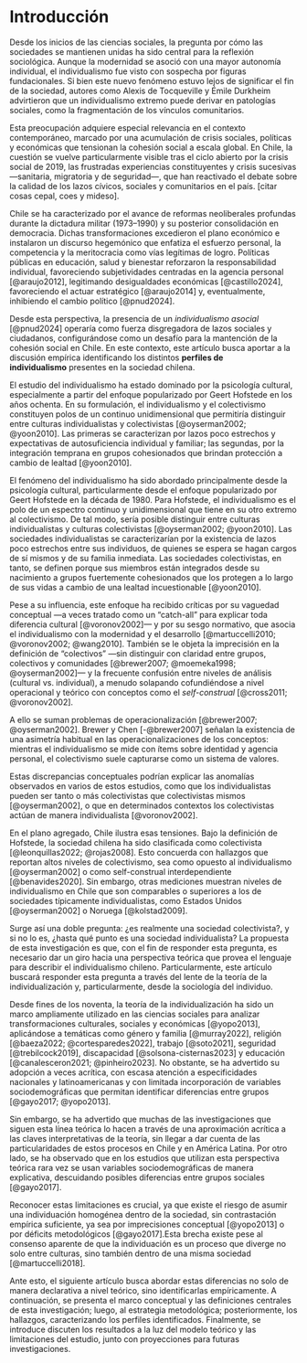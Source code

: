 
# Introducción

Desde los inicios de las ciencias sociales, la pregunta por cómo las sociedades se mantienen unidas ha sido central para la reflexión sociológica. Aunque la modernidad se asoció con una mayor autonomía individual, el individualismo fue visto con sospecha por figuras fundacionales. Si bien este nuevo fenómeno estuvo lejos de significar el fin de la sociedad, autores como Alexis de Tocqueville y Émile Durkheim advirtieron que un individualismo extremo puede derivar en patologías sociales, como la fragmentación de los vínculos comunitarios.

Esta preocupación adquiere especial relevancia en el contexto contemporáneo, marcado por una acumulación de crisis sociales, políticas y económicas que tensionan la cohesión social a escala global. En Chile, la cuestión se vuelve particularmente visible tras el ciclo abierto por la crisis social de 2019, las frustradas experiencias constituyentes y crisis sucesivas —sanitaria, migratoria y de seguridad—, que han reactivado el debate sobre la calidad de los lazos cívicos, sociales y comunitarios en el país.  \[citar cosas cepal, coes y mideso\]. 

Chile se ha caracterizado por el avance de reformas neoliberales profundas durante la dictadura militar (1973–1990) y su posterior consolidación en democracia. Dichas transformaciones excedieron el plano económico e instalaron un discurso hegemónico que enfatiza el esfuerzo personal, la competencia y la meritocracia como vías legítimas de logro. Políticas públicas en educación, salud y bienestar reforzaron la responsabilidad individual, favoreciendo subjetividades centradas en la agencia personal [@araujo2012], legitimando desigualdades económicas [@castillo2024], favoreciendo el actuar estratégico [@araujo2014] y, eventualmente, inhibiendo el cambio político [@pnud2024].

Desde esta perspectiva, la presencia de un *individualismo asocial* [@pnud2024] operaría como fuerza disgregadora de lazos sociales y ciudadanos, configurándose como un desafío para la mantención de la cohesión social en Chile. En este contexto, este artículo busca aportar a la discusión empírica identificando los distintos **perfiles de individualismo** presentes en la sociedad chilena.

El estudio del individualismo ha estado dominado por la psicología cultural, especialmente a partir del enfoque popularizado por Geert Hofstede en los años ochenta. En su formulación, el individualismo y el colectivismo constituyen polos de un continuo unidimensional que permitiría distinguir entre culturas individualistas y colectivistas [@oyserman2002; @yoon2010]. Las primeras se caracterizan por lazos poco estrechos y expectativas de autosuficiencia individual y familiar; las segundas, por la integración temprana en grupos cohesionados que brindan protección a cambio de lealtad [@yoon2010].

El fenómeno del individualismo ha sido abordado principalmente desde la psicología cultural, particularmente desde el enfoque popularizado por Geert Hofstede en la década de 1980. Para Hofstede, el individualismo es el polo de un espectro continuo y unidimensional que tiene en su otro extremo al colectivismo. De tal modo, sería posible distinguir entre culturas individualistas y culturas colectivistas [@oyserman2002; @yoon2010]. Las sociedades individualistas se caracterizarían por la existencia de lazos poco estrechos entre sus individuos, de quienes se espera se hagan cargos de sí mismos y de su familia inmediata. Las sociedades colectivistas, en tanto, se definen porque sus miembros están integrados desde su nacimiento a grupos fuertemente cohesionados que los protegen a lo largo de sus vidas a cambio de una lealtad incuestionable [@yoon2010].

Pese a su influencia, este enfoque ha recibido críticas por su vaguedad conceptual —a veces tratado como un “catch-all” para explicar toda diferencia cultural [@voronov2002]— y por su sesgo normativo, que asocia el individualismo con la modernidad y el desarrollo [@martuccelli2010; @voronov2002; @wang2010]. También se le objeta la imprecisión en la definición de “colectivos” —sin distinguir con claridad entre grupos, colectivos y comunidades [@brewer2007; @moemeka1998; @oyserman2002]— y la frecuente confusión entre niveles de análisis (cultural vs. individual), a menudo solapando cofundiéndose a nivel operacional y teórico con conceptos como el *self-construal* [@cross2011; @voronov2002].

A ello se suman problemas de operacionalización [@brewer2007; @oyserman2002]. Brewer y Chen [-@brewer2007] señalan la existencia de una asimetría habitual en las operacionalizaciones de los conceptos: mientras el individualismo se mide con ítems sobre identidad y agencia personal, el colectivismo suele capturarse como un sistema de valores.

Estas discrepancias conceptuales podrían explicar las anomalías observados en varios de estos estudios, como que los individualistas pueden ser tanto o más colectivistas que colectivistas mismos [@oyserman2002], o que en determinados contextos los colectivistas actúan de manera individualista [@voronov2002].

En el plano agregado, Chile ilustra esas tensiones. Bajo la definición de Hofstede, la sociedad chilena ha sido clasificada como colectivista [@leonquillas2022; @rojas2008]. Esto concuerda con hallazgos que reportan altos niveles de colectivismo, sea como opuesto al individualismo [@oyserman2002] o como self-construal interdependiente [@benavides2020]. Sin embargo, otras mediciones muestran niveles de individualismo en Chile que son comparables o superiores a los de sociedades típicamente individualistas, como Estados Unidos [@oyserman2002] o Noruega [@kolstad2009].

Surge así una doble pregunta: ¿es realmente una sociedad colectivista?, y si no lo es, ¿hasta qué punto es una sociedad individualista? La propuesta de esta investigación es que, con el fin de responder esta pregunta, es necesario dar un giro hacia una perspectiva teórica que provea el lenguaje para describir el individualismo chileno. Particularmente, este artículo buscará responder esta pregunta a través del lente de la teoría de la individualización y, particularmente, desde la sociología del individuo. 

Desde fines de los noventa, la teoría de la individualización ha sido un marco ampliamente utilizado en las ciencias sociales para analizar transformaciones culturales, sociales y económicas [@yopo2013], aplicándose a temáticas como género y familia [@murray2022], religión [@baeza2022; @cortesparedes2022], trabajo [@soto2021], seguridad [@trebilcock2019], discapacidad [@solsona-cisternas2023] y educación [@canalesceron2021; @pinheiro2023]. No obstante, se ha advertido su adopción a veces acrítica, con escasa atención a especificidades nacionales y latinoamericanas y con limitada incorporación de variables sociodemográficas que permitan identificar diferencias entre grupos [@gayo2017; @yopo2013].

Sin embargo, se ha advertido que muchas de las investigaciones que siguen esta línea teórica lo hacen a través de una aproximación acrítica a las claves interpretativas de la teoría, sin llegar a dar cuenta de las particularidades de estos procesos en Chile y en América Latina. Por otro lado, se ha observado que en los estudios que utilizan esta perspectiva teórica rara vez se usan variables sociodemográficas de manera explicativa, descuidando posibles diferencias entre grupos sociales [@gayo2017].

Reconocer estas limitaciones es crucial, ya que existe el riesgo de asumir una individuación homogénea dentro de la sociedad, sin contrastación empírica suficiente, ya sea por imprecisiones conceptual [@yopo2013] o por déficits metodológicos [@gayo2017].Esta brecha existe pese al consenso aparente de que la individuación es un proceso que diverge no solo entre culturas, sino también dentro de una misma sociedad [@martuccelli2018]. 

Ante esto, el siguiente artículo busca abordar estas diferencias no solo de manera declarativa a nivel teórico, sino identificarlas empíricamente. A continuación, se presenta el marco conceptual y las definiciones centrales de esta investigación; luego, al estrategia metodológica; posteriormente, los hallazgos, caracterizando los perfiles identificados. Finalmente, se introduce discuten los resultados a la luz del modelo teórico y las limitaciones del estudio, junto con proyecciones para futuras investigaciones. 
